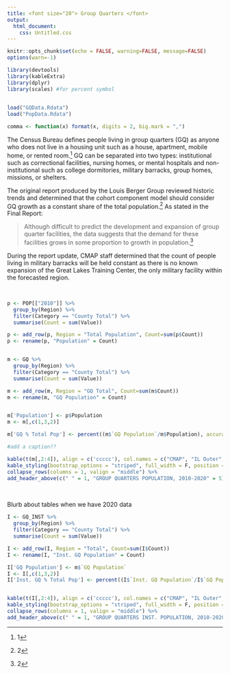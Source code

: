 ```yaml
---
title: <font size="20"> Group Quarters </font> 
output: 
  html_document:
    css: Untitled.css
---
```


```r
knitr::opts_chunk$set(echo = FALSE, warning=FALSE, message=FALSE)
options(warn=-1)

library(devtools)
library(kableExtra)
library(dplyr)
library(scales) #for percent symbol

 
load("GQData.Rdata")
load("PopData.Rdata")

comma <- function(x) format(x, digits = 2, big.mark = ",")
```

The Census Bureau defines people living in group quarters (GQ) as anyone who does not live in a housing unit such as a house, apartment, mobile home, or rented room.^[1] GQ can be separated into two types: institutional such as correctional facilities, nursing homes, or mental hospitals and non-institutional such as college dormitories, military barracks, group homes, missions, or shelters.  

The original report produced by the Louis Berger Group reviewed historic trends and determined that the cohort component model should consider GQ growth as a constant share of the total population.^[2] As stated in the Final Report:  

> Although difficult to predict the development and expansion of group quarter facilities, the data suggests that the demand for these facilities grows in some proportion to growth in population.^[2]


During the report update, CMAP staff determined that the count of people living in military barracks will be held constant as there is no known expansion of the Great Lakes Training Center, the only military facility within the forecasted region. 

<br>

```r
p <- POP[["2010"]] %>% 
  group_by(Region) %>%
  filter(Category == "County Total") %>% 
  summarise(Count = sum(Value))

p <- add_row(p, Region = "Total Population", Count=sum(p$Count))
p <- rename(p, "Population" = Count)


m <- GQ %>% 
  group_by(Region) %>%
  filter(Category == "County Total") %>% 
  summarise(Count = sum(Value))

m <- add_row(m, Region = "GQ Total", Count=sum(m$Count))
m <- rename(m, "GQ Population" = Count)


m['Population'] <- p$Population
m <- m[,c(1,3,2)]

m['GQ % Total Pop'] <- percent((m$`GQ Population`/m$Population), accuracy = 0.1)

#add a caption??

kable(t(m[,2:4]), align = c('ccccc'), col.names = c("CMAP", "IL Outer", "NW Indiana", "SE Wisconsin", "Total"), padding = 4, "html", caption = "CAPTION") %>%
kable_styling(bootstrap_options = "striped", full_width = F, position = "center",font_size = 14) %>%
collapse_rows(columns = 1, valign = "middle") %>%
add_header_above(c(" " = 1, "GROUP QUARTERS POPULATION, 2010-2020" = 5))



```


<br>
Blurb about tables when we have 2020 data


```r

I <- GQ_INST %>% 
  group_by(Region) %>%
  filter(Category == "County Total") %>% 
  summarise(Count = sum(Value))

I <- add_row(I, Region = "Total", Count=sum(I$Count))
I <- rename(I, "Inst. GQ Population" = Count)

I['GQ Population'] <- m$`GQ Population`
I <- I[,c(1,3,2)]
I['Inst. GQ % Total Pop'] <- percent((I$`Inst. GQ Population`/I$`GQ Population`), accuracy = 0.1)


kable(t(I[,2:4]), align = c('ccccc'), col.names = c("CMAP", "IL Outer", "NW Indiana", "SE Wisconsin", "Total"), padding = 4, "html") %>%
kable_styling(bootstrap_options = "striped", full_width = F, position = "center",font_size = 14) %>%
collapse_rows(columns = 1, valign = "middle") %>%
add_header_above(c(" " = 1, "GROUP QUARTERS INST. POPULATION, 2010-2020" = 5)) 

```